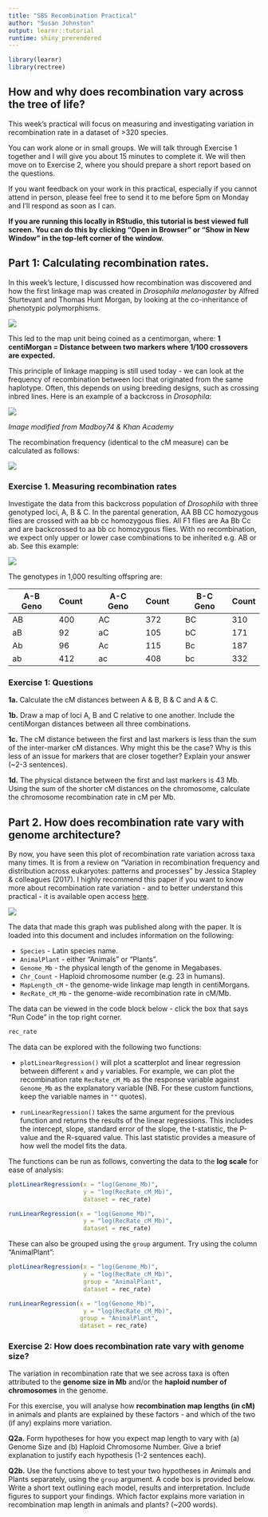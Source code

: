 ```yaml
---
title: "SBS Recombination Practical"
author: "Susan Johnston"
output: learnr::tutorial
runtime: shiny_prerendered
---
```



```r
library(learnr)
library(rectree)
```

## How and why does recombination vary across the tree of life?

This week's practical will focus on measuring and investigating variation in recombination rate in a dataset of >320 species.

You can work alone or in small groups. We will talk through Exercise 1 together and I will give you about 15 minutes to complete it. We will then move on to Exercise 2, where you should prepare a short report based on the questions.

If you want feedback on your work in this practical, especially if you cannot attend in person, please feel free to send it to me before 5pm on Monday and I'll respond as soon as I can.

**If you are running this locally in RStudio, this tutorial is best viewed full screen. You can do this by clicking "Open in Browser" or "Show in New Window" in the top-left corner of the window.**

## Part 1: Calculating recombination rates.

In this week's lecture, I discussed how recombination was discovered and how the first linkage map was created in *Drosophila melanogaster* by Alfred Sturtevant and Thomas Hunt Morgan, by looking at the co-inheritance of phenotypic polymorphisms. 

![](images/linkage_map.jpg)

This led to the map unit being coined as a centimorgan, where:
**1 centiMorgan = Distance between two markers where 1/100 crossovers are expected.**

This principle of linkage mapping is still used today - we can look at the frequency of recombination between loci that originated from the same haplotype. Often, this depends on using breeding designs, such as crossing inbred lines. Here is an example of a backcross in *Drosophila*:

![](images/DS_map_example.PNG)

*Image modified from Madboy74 & Khan Academy*


The recombination frequency (identical to the cM measure) can be calculated as follows:

![](images/recombfreq.PNG)


### Exercise 1. Measuring recombination rates

Investigate the data from this backcross population of *Drosophila* with three genotyped loci, A, B & C. In the parental generation, AA BB CC homozygous flies are crossed with aa bb cc homozygous flies. All F1 flies are Aa Bb Cc and are backcrossed to aa bb cc homozygous flies. With no recombination, we expect only upper or lower case combinations to be inherited e.g. AB or ab. See this example:

![](images/mappingcross.PNG)

The genotypes in 1,000 resulting offspring are:

A-B Geno | Count | | A-C Geno | Count | | B-C Geno | Count
---|-----|-|----|-----|-|----|------
AB | 400 | | AC | 372 | | BC | 310
aB | 92  | | aC | 105 | | bC | 171
Ab | 96  | | Ac | 115 | | Bc | 187
ab | 412 | | ac | 408 | | bc | 332

### Exercise 1: Questions

**1a.** Calculate the cM distances between A & B, B & C and A & C.

**1b.** Draw a map of loci A, B and C relative to one another. Include the centiMorgan distances between all three combinations.

**1c.** The cM distance between the first and last markers is less than the sum of the inter-marker cM distances. Why might this be the case? Why is this less of an issue for markers that are closer together? Explain your answer (~2-3 sentences).

**1d.**  The physical distance between the first and last markers is 43 Mb. Using the sum of the shorter cM distances on the chromosome, calculate the chromosome recombination rate in cM per Mb.


## Part 2. How does recombination rate vary with genome architecture?

By now, you have seen this plot of recombination rate variation across taxa many times. It is from a review on "Variation in recombination frequency and distribution across eukaryotes: patterns and processes" by Jessica Stapley & colleagues (2017). I highly recommend this paper if you want to know more about recombination rate variation - and to better understand this practical - it is available open access [here](https://royalsocietypublishing.org/doi/10.1098/rstb.2016.0455).

![](images/stapley_recomb.png)

The data that made this graph was published along with the paper. It is loaded into this document and includes information on the following:

* `Species` - Latin species name.
* `AnimalPlant` - either "Animals" or "Plants".
* `Genome_Mb` - the physical length of the genome in Megabases.
* `Chr_Count` - Haploid chromosome number (e.g. 23 in humans).
* `MapLength_cM` - the genome-wide linkage map length in centiMorgans.
* `RecRate_cM_Mb` - the genome-wide recombination rate in cM/Mb.

The data can be viewed in the code block below - click the box that says "Run Code" in the top right corner.

```r
rec_rate
```

The data can be explored with the following two functions:

* `plotLinearRegression()` will plot a scatterplot and linear regression between different `x` and `y` variables. For example, we can plot the recombination rate `RecRate_cM_Mb` as the response variable against `Genome_Mb` as the explanatory variable (NB. For these custom functions, keep the variable names in `""` quotes).

* `runLinearRegression()` takes the same argument for the previous function and returns the results of the linear regressions. This includes the intercept, slope, standard error of the slope, the t-statistic, the P-value and the R-squared value. This last statistic provides a measure of how well the model fits the data.

The functions can be run as follows, converting the data to the **log scale** for ease of analysis:

```r
plotLinearRegression(x = "log(Genome_Mb)",
                     y = "log(RecRate_cM_Mb)",
                     dataset = rec_rate)

runLinearRegression(x = "log(Genome_Mb)",
                     y = "log(RecRate_cM_Mb)",
                     dataset = rec_rate)
```

These can also be grouped using the `group` argument. Try using the column "AnimalPlant":

```r
plotLinearRegression(x = "log(Genome_Mb)",
                     y = "log(RecRate_cM_Mb)",
                     group = "AnimalPlant",
                     dataset = rec_rate)

runLinearRegression(x = "log(Genome_Mb)",
                     y = "log(RecRate_cM_Mb)",
                    group = "AnimalPlant",
                    dataset = rec_rate)
```


### Exercise 2: How does recombination rate vary with genome size?

The variation in recombination rate that we see across taxa is often attributed to the **genome size in Mb** and/or the **haploid number of chromosomes** in the genome.

For this exercise, you will analyse how **recombination map lengths (in cM)** in animals and plants are explained by these factors - and which of the two (if any) explains more variation. 

**Q2a.** Form hypotheses for how you expect map length to vary with (a) Genome Size and (b) Haploid Chromosome Number. Give a brief explanation to justify each hypothesis (1-2 sentences each).

**Q2b.** Use the functions above to test your two hypotheses in Animals and Plants separately, using the `group` argument. A code box is provided below. Write a short text outlining each model, results and interpretation. Include figures to support your findings. Which factor explains more variation in recombination map length in animals and plants? (~200 words).

```r


```







